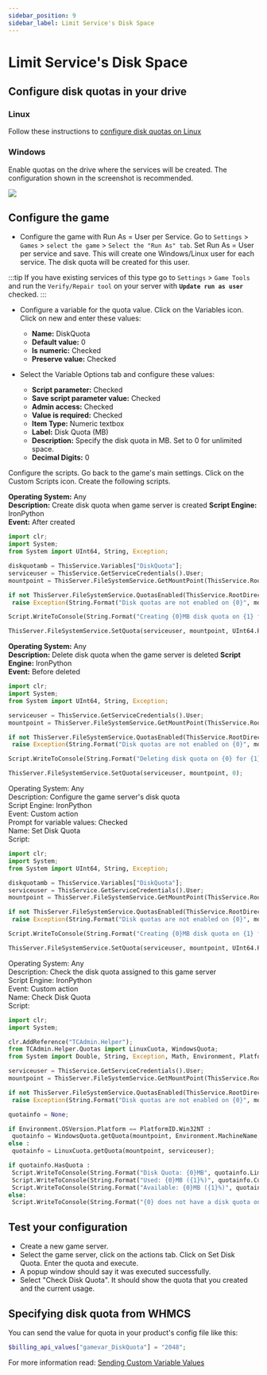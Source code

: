 ```yaml
---
sidebar_position: 9
sidebar_label: Limit Service's Disk Space
---
```


# Limit Service's Disk Space

## Configure disk quotas in your drive

### Linux

Follow these instructions to [configure disk quotas on Linux](/misc/linux-quotas)

### Windows

Enable quotas on the drive where the services will be created. The configuration shown in the screenshot is recommended.

![](/img/customizations/scripts/Windows_quota.png)

## Configure the game

- Configure the game with Run As = User per Service. Go to `Settings` > `Games` > `select the game` > `Select the "Run As" tab`. Set Run As = User per service and save. This will create one Windows/Linux user for each service. The disk quota will be created for this user.

:::tip
If you have existing services of this type go to `Settings` > `Game Tools` and run the `Verify/Repair tool` on your server with **`Update run as user`** checked.
:::

- Configure a variable for the quota value. Click on the Variables icon. Click on new and enter these values:
  - **Name:** DiskQuota
  - **Default value:** 0
  - **Is numeric:** Checked
  - **Preserve value:** Checked

- Select the Variable Options tab and configure these values:
  - **Script parameter:** Checked
  - **Save script parameter value:** Checked
  - **Admin access:** Checked
  - **Value is required:** Checked
  - **Item Type:** Numeric textbox
  - **Label:** Disk Quota (MB)
  - **Description:** Specify the disk quota in MB. Set to 0 for unlimited space.
  - **Decimal Digits:** 0

Configure the scripts. Go back to the game's main settings. Click on the Custom Scripts icon. Create the following scripts.

**Operating System:** Any  
**Description:** Create disk quota when game server is created 
**Script Engine:** IronPython  
**Event:** After created  

```python
import clr;
import System;
from System import UInt64, String, Exception;

diskquotamb = ThisService.Variables["DiskQuota"];
serviceuser = ThisService.GetServiceCredentials().User;
mountpoint = ThisServer.FileSystemService.GetMountPoint(ThisService.RootDirectory);

if not ThisServer.FileSystemService.QuotasEnabled(ThisService.RootDirectory) :
 raise Exception(String.Format("Disk quotas are not enabled on {0}", mountpoint));

Script.WriteToConsole(String.Format("Creating {0}MB disk quota on {1} for {2}", diskquotamb, mountpoint, serviceuser));

ThisServer.FileSystemService.SetQuota(serviceuser, mountpoint, UInt64.Parse(diskquotamb) * 1024 * 1024);
```

**Operating System:** Any  
**Description:** Delete disk quota when the game server is deleted 
**Script Engine:** IronPython  
**Event:** Before deleted 

```python
import clr;
import System;
from System import UInt64, String, Exception;

serviceuser = ThisService.GetServiceCredentials().User;
mountpoint = ThisServer.FileSystemService.GetMountPoint(ThisService.RootDirectory);

if not ThisServer.FileSystemService.QuotasEnabled(ThisService.RootDirectory) :
 raise Exception(String.Format("Disk quotas are not enabled on {0}", mountpoint));

Script.WriteToConsole(String.Format("Deleting disk quota on {0} for {1}", mountpoint, serviceuser));

ThisServer.FileSystemService.SetQuota(serviceuser, mountpoint, 0);
```

Operating System: Any  
Description: Configure the game server's disk quota  
Script Engine: IronPython  
Event: Custom action  
Prompt for variable values: Checked  
Name: Set Disk Quota  
Script: 

```python
import clr;
import System;
from System import UInt64, String, Exception;

diskquotamb = ThisService.Variables["DiskQuota"];
serviceuser = ThisService.GetServiceCredentials().User;
mountpoint = ThisServer.FileSystemService.GetMountPoint(ThisService.RootDirectory);

if not ThisServer.FileSystemService.QuotasEnabled(ThisService.RootDirectory) :
 raise Exception(String.Format("Disk quotas are not enabled on {0}", mountpoint));

Script.WriteToConsole(String.Format("Creating {0}MB disk quota on {1} for {2}", diskquotamb, mountpoint, serviceuser));

ThisServer.FileSystemService.SetQuota(serviceuser, mountpoint, UInt64.Parse(diskquotamb) * 1024 * 1024);
```

Operating System: Any  
Description: Check the disk quota assigned to this game server  
Script Engine: IronPython  
Event: Custom action  
Name: Check Disk Quota  
Script: 

```python
import clr;
import System;

clr.AddReference("TCAdmin.Helper");
from TCAdmin.Helper.Quotas import LinuxCuota, WindowsQuota;
from System import Double, String, Exception, Math, Environment, PlatformID;

serviceuser = ThisService.GetServiceCredentials().User;
mountpoint = ThisServer.FileSystemService.GetMountPoint(ThisService.RootDirectory);

if not ThisServer.FileSystemService.QuotasEnabled(ThisService.RootDirectory) :
 raise Exception(String.Format("Disk quotas are not enabled on {0}", mountpoint));

quotainfo = None;

if Environment.OSVersion.Platform == PlatformID.Win32NT :
 quotainfo = WindowsQuota.getQuota(mountpoint, Environment.MachineName, serviceuser);
else :
 quotainfo = LinuxCuota.getQuota(mountpoint, serviceuser);

if quotainfo.HasQuota :
 Script.WriteToConsole(String.Format("Disk Quota: {0}MB", quotainfo.LimitKB/1024));
 Script.WriteToConsole(String.Format("Used: {0}MB ({1}%)", quotainfo.CurrentUsageKB/1024, Math.Round(Double.Parse(quotainfo.CurrentUsageKB.ToString())/quotainfo.LimitKB * 100,2)));
 Script.WriteToConsole(String.Format("Available: {0}MB ({1}%)", quotainfo.AvailableKB/1024, Math.Round(Double.Parse(quotainfo.AvailableKB.ToString())/quotainfo.LimitKB * 100,2)));
else:
 Script.WriteToConsole(String.Format("{0} does not have a disk quota on {1}", serviceuser, mountpoint));
 ```

## Test your configuration

- Create a new game server.
- Select the game server, click on the actions tab. Click on Set Disk Quota. Enter the quota and execute.
- A popup window should say it was executed successfully.
- Select "Check Disk Quota". It should show the quota that you created and the current usage.

## Specifying disk quota from WHMCS

You can send the value for quota in your product's config file like this:

```php
$billing_api_values["gamevar_DiskQuota"] = "2048";
```

For more information read: [Sending Custom Variable Values](/billing-api/tcadmin2-advanced-module-for-whmcs#sending-custom-variable-values)
